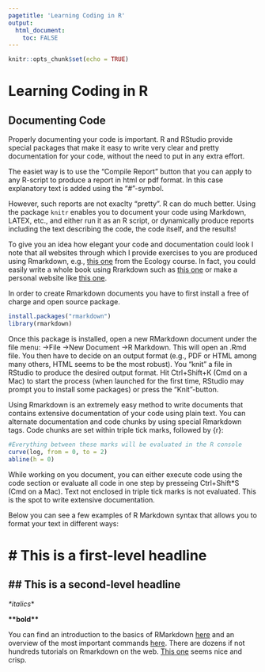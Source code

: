 ```yaml
---
pagetitle: 'Learning Coding in R'
output: 
  html_document:
    toc: FALSE
---
```


```r
knitr::opts_chunk$set(echo = TRUE)
```

# Learning Coding in R {.tabset}

## Documenting Code

Properly documenting your code is important. R and RStudio provide special packages that make it easy to write very clear and pretty documentation for your code, without the need to put in any extra effort.

The easiet way is to use the "Compile Report" button that you can apply to any R-script to produce a report in html or pdf format. In this case explanatory text is added using the "#"-symbol.

However, such reports are not exaclty "pretty". R can do much better. Using the package ```knitr``` enables you to document your code using Markdown, LATEX, etc., and either run it as an R script, or dynamically produce reports including the text describing the code, the code itself, and the results!

To give you an idea how elegant your code and documentation could look I note that all websites through which I provide exercises to you are produced using Rmarkdown, e.g., [this one](https://clausrueffler.github.io/ecology-course/Competition.html) from the Ecology course. In fact, you could easily write a whole book using Rrarkdown such as [this one](https://bookdown.org/yihui/rmarkdown-cookbook/) or make a personal website like [this one](https://clausrueffler.github.io/).

In order to create Rmarkdown documents you have to first install a free of charge and open source package.
```r
install.packages("rmarkdown")
library(rmarkdown)
```

Once this package is installed, open a new RMarkdown document under the file menu: ->File ->New Document ->R Markdown. This will open an .Rmd file. You then have to decide on an output format (e.g., PDF or HTML among many others, HTML seems to be the most robust). You "knit" a file in RStudio to produce the desired output format. Hit Ctrl+Shift+K (Cmd on a Mac) to start the process (when launched for the first time, RStudio may prompt you to install some packages) or press the "Knit"-button.

Using Rmarkdown is an extremely easy method to write documents that contains extensive documentation of your code using plain text. You can alternate documentation and code chunks by using special Rmarkdown tags. Code chunks are set within triple tick marks, followed by {r}:

```r
#Everything between these marks will be evaluated in the R console
curve(log, from = 0, to = 2)
abline(h = 0)
```

While working on you document, you can either execute code using the code section or evaluate all code in one step by presseing Ctrl+Shift*S (Cmd on a Mac). Text not enclosed in triple tick marks is not evaluated. This is the spot to write extensive documentation.

Below you can see a few examples of R Markdown syntax that allows you to format your text in different ways:

# \# This is a first-level headline

## \## This is a second-level headline

*\*italics*\*

**\*\*bold\*\***

You can find an introduction to the basics of RMarkdown [here](https://rmarkdown.rstudio.com/lesson-1.html) and an overview of the most important commands [here](https://www.rstudio.com/wp-content/uploads/2015/02/rmarkdown-cheatsheet.pdf). There are dozens if not hundreds tutorials on Rmarkdown on the web. [This one](https://m-clark.github.io/Introduction-to-Rmarkdown/) seems nice and crisp.





